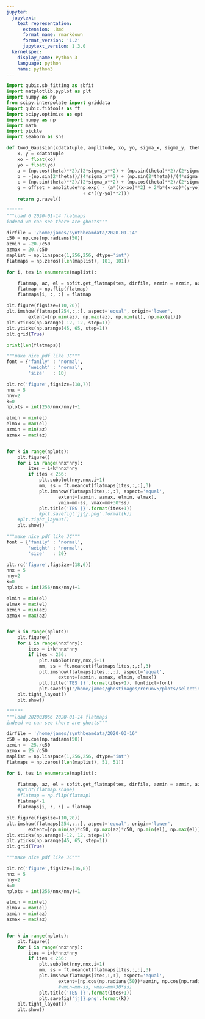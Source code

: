 ```yaml
---
jupyter:
  jupytext:
    text_representation:
      extension: .Rmd
      format_name: rmarkdown
      format_version: '1.2'
      jupytext_version: 1.3.0
  kernelspec:
    display_name: Python 3
    language: python
    name: python3
---
```


```python
import qubic.sb_fitting as sbfit
import matplotlib.pyplot as plt
import numpy as np
from scipy.interpolate import griddata
import qubic.fibtools as ft
import scipy.optimize as opt
import numpy as np
import math
import pickle
import seaborn as sns

def twoD_Gaussian(xdatatuple, amplitude, xo, yo, sigma_x, sigma_y, theta, offset):
    x, y = xdatatuple
    xo = float(xo)
    yo = float(yo)    
    a = (np.cos(theta)**2)/(2*sigma_x**2) + (np.sin(theta)**2)/(2*sigma_y**2)
    b = -(np.sin(2*theta))/(4*sigma_x**2) + (np.sin(2*theta))/(4*sigma_y**2)
    c = (np.sin(theta)**2)/(2*sigma_x**2) + (np.cos(theta)**2)/(2*sigma_y**2)
    g = offset + amplitude*np.exp( - (a*((x-xo)**2) + 2*b*(x-xo)*(y-yo) 
                            + c*((y-yo)**2)))
    return g.ravel()
```

```python
""""""
"""load 6 2020-01-14 flatmaps
indeed we can see there are ghosts"""

dirfile = '/home/james/synthbeamdata/2020-01-14'
c50 = np.cos(np.radians(50))
azmin = -20./c50
azmax = 20./c50
maplist = np.linspace(1,256,256, dtype='int')
flatmaps = np.zeros([len(maplist), 101, 101])

for i, tes in enumerate(maplist):

    flatmap, az, el = sbfit.get_flatmap(tes, dirfile, azmin = azmin, azmax=azmax)
    flatmap = np.flip(flatmap)
    flatmaps[i, :, :] = flatmap

plt.figure(figsize=(10,20))
plt.imshow(flatmaps[254,:,:], aspect='equal', origin='lower',
        extent=[np.min(az), np.max(az), np.min(el), np.max(el)])
plt.xticks(np.arange(-12, 12, step=1))
plt.yticks(np.arange(45, 65, step=1))
plt.grid(True)

```

```python
print(len(flatmaps))
```

```python
"""make nice pdf like JC"""
font = {'family' : 'normal',
        'weight' : 'normal',
        'size'   : 10}

plt.rc('figure',figsize=(18,7))
nnx = 5
nny=2
k=0
nplots = int(256/nnx/nny)+1

elmin = min(el)
elmax = max(el)
azmin = min(az)
azmax = max(az)


for k in range(nplots):
    plt.figure()
    for i in range(nnx*nny):
        ites = i+k*nnx*nny
        if ites < 256:
            plt.subplot(nny,nnx,i+1)
            mm, ss = ft.meancut(flatmaps[ites,:,:],3)
            plt.imshow(flatmaps[ites,:,:], aspect='equal',
                   extent=[azmin, azmax, elmin, elmax],
                   vmin=mm-ss, vmax=mm+30*ss)
            plt.title('TES {}'.format(ites+1))
            #plt.savefig('jj{}.png'.format(k))
    #plt.tight_layout()
    plt.show()
```

```python
"""make nice pdf like JC"""
font = {'family' : 'normal',
        'weight' : 'normal',
        'size'   : 20}

plt.rc('figure',figsize=(18,6))
nnx = 5
nny=2
k=0
nplots = int(256/nnx/nny)+1

elmin = min(el)
elmax = max(el)
azmin = min(az)
azmax = max(az)


for k in range(nplots):
    plt.figure()
    for i in range(nnx*nny):
        ites = i+k*nnx*nny
        if ites < 256:
            plt.subplot(nny,nnx,i+1)
            mm, ss = ft.meancut(flatmaps[ites,:,:],3)
            plt.imshow(flatmaps[ites,:,:], aspect='equal',
                   extent=[azmin, azmax, elmin, elmax])
            plt.title('TES {}'.format(ites+1), fontdict=font)
            plt.savefig('/home/james/ghostimages/rerunv5/plots/selectionplots{}'.format(k), bbox_inches='tight')
    plt.tight_layout()
    plt.show()
```

```python
""""""
"""load 202003066 2020-01-14 flatmaps
indeed we can see there are ghosts"""

dirfile = '/home/james/synthbeamdata/2020-03-16'
c50 = np.cos(np.radians(50))
azmin = -25./c50
azmax = 25./c50
maplist = np.linspace(1,256,256, dtype='int')
flatmaps = np.zeros([len(maplist), 51, 51])

for i, tes in enumerate(maplist):

    flatmap, az, el = sbfit.get_flatmap(tes, dirfile, azmin = azmin, azmax=azmax)
    #print(flatmap.shape)
    #flatmap = np.flip(flatmap)
    flatmap*-1
    flatmaps[i, :, :] = flatmap

plt.figure(figsize=(10,20))
plt.imshow(flatmaps[254,:,:], aspect='equal', origin='lower',
        extent=[np.min(az)*c50, np.max(az)*c50, np.min(el), np.max(el)])
plt.xticks(np.arange(-12, 12, step=1))
plt.yticks(np.arange(45, 65, step=1))
plt.grid(True)

```

```python
"""make nice pdf like JC"""

plt.rc('figure',figsize=(16,8))
nnx = 5
nny=2
k=0
nplots = int(256/nnx/nny)+1

elmin = min(el)
elmax = max(el)
azmin = min(az)
azmax = max(az)


for k in range(nplots):
    plt.figure()
    for i in range(nnx*nny):
        ites = i+k*nnx*nny
        if ites < 256:
            plt.subplot(nny,nnx,i+1)
            mm, ss = ft.meancut(flatmaps[ites,:,:],3)
            plt.imshow(flatmaps[ites,:,:], aspect='equal',
                   extent=[np.cos(np.radians(50))*azmin, np.cos(np.radians(50))*azmax, elmin, elmax])#,
                   #vmin=mm-ss, vmax=mm+30*ss)
            plt.title('TES {}'.format(ites+1))
            plt.savefig('jj{}.png'.format(k))
    plt.tight_layout()
    plt.show()
```

```python

```
